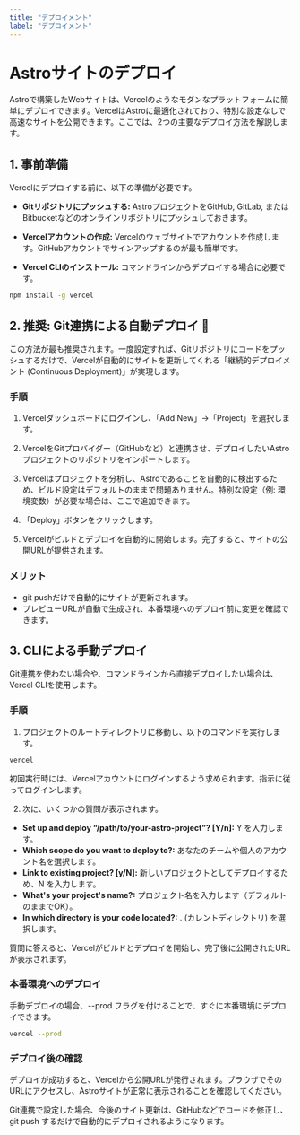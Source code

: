 ```yaml
---
title: "デプロイメント"
label: "デプロイメント"
---
```


# Astroサイトのデプロイ

Astroで構築したWebサイトは、Vercelのようなモダンなプラットフォームに簡単にデプロイできます。VercelはAstroに最適化されており、特別な設定なしで高速なサイトを公開できます。ここでは、2つの主要なデプロイ方法を解説します。

## 1. 事前準備

Vercelにデプロイする前に、以下の準備が必要です。

- **Gitリポジトリにプッシュする:** AstroプロジェクトをGitHub, GitLab, またはBitbucketなどのオンラインリポジトリにプッシュしておきます。

- **Vercelアカウントの作成:** Vercelのウェブサイトでアカウントを作成します。GitHubアカウントでサインアップするのが最も簡単です。

- **Vercel CLIのインストール:** コマンドラインからデプロイする場合に必要です。

```bash
npm install -g vercel
```

## 2. 推奨: Git連携による自動デプロイ 🚀

この方法が最も推奨されます。一度設定すれば、Gitリポジトリにコードをプッシュするだけで、Vercelが自動的にサイトを更新してくれる「継続的デプロイメント (Continuous Deployment)」が実現します。

### 手順

1. Vercelダッシュボードにログインし、「Add New」→「Project」を選択します。

2. VercelをGitプロバイダー（GitHubなど）と連携させ、デプロイしたいAstroプロジェクトのリポジトリをインポートします。

3. Vercelはプロジェクトを分析し、Astroであることを自動的に検出するため、ビルド設定はデフォルトのままで問題ありません。特別な設定（例: 環境変数）が必要な場合は、ここで追加できます。

4. 「Deploy」ボタンをクリックします。

5. Vercelがビルドとデプロイを自動的に開始します。完了すると、サイトの公開URLが提供されます。

### メリット

- git pushだけで自動的にサイトが更新されます。
- プレビューURLが自動で生成され、本番環境へのデプロイ前に変更を確認できます。

## 3. CLIによる手動デプロイ

Git連携を使わない場合や、コマンドラインから直接デプロイしたい場合は、Vercel CLIを使用します。

### 手順

1. プロジェクトのルートディレクトリに移動し、以下のコマンドを実行します。

```bash
vercel
```

初回実行時には、Vercelアカウントにログインするよう求められます。指示に従ってログインします。

2. 次に、いくつかの質問が表示されます。

- **Set up and deploy “/path/to/your-astro-project”? [Y/n]:** Y を入力します。
- **Which scope do you want to deploy to?:** あなたのチームや個人のアカウント名を選択します。
- **Link to existing project? [y/N]:** 新しいプロジェクトとしてデプロイするため、N を入力します。
- **What's your project's name?:** プロジェクト名を入力します（デフォルトのままでOK）。
- **In which directory is your code located?:** . (カレントディレクトリ) を選択します。

質問に答えると、Vercelがビルドとデプロイを開始し、完了後に公開されたURLが表示されます。

### 本番環境へのデプロイ

手動デプロイの場合、--prod フラグを付けることで、すぐに本番環境にデプロイできます。

```bash
vercel --prod
```

### デプロイ後の確認

デプロイが成功すると、Vercelから公開URLが発行されます。ブラウザでそのURLにアクセスし、Astroサイトが正常に表示されることを確認してください。

Git連携で設定した場合、今後のサイト更新は、GitHubなどでコードを修正し、git push するだけで自動的にデプロイされるようになります。
